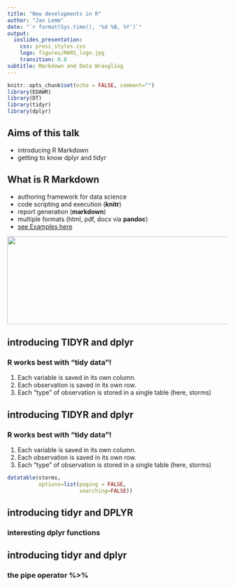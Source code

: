 ```yaml
---
title: "New developments in R"
author: "Jan Lemm"
date: "`r format(Sys.time(), '%d %B, %Y')`"
output:
  ioslides_presentation:
    css: presi_styles.css
    logo: figures/MARS_logo.jpg
    transition: 0.8
subtitle: Markdown and Data Wrangling
---
```


```r
knitr::opts_chunk$set(echo = FALSE, comment="")
library(EDAWR)
library(DT)
library(tidyr)
library(dplyr)
```

<!-- link to the presentation -->
<!-- https://janldue.github.io/presi_markdown_dwrangling/presi.html -->


## Aims of this talk

- introducing R Markdown
- getting to know dplyr and tidyr

## What is R Markdown

- authoring framework for data science
- code scripting and execution (**knitr**)
- report generation (**markdown**)
- multiple formats (html, pdf, docx via **pandoc**)
- [see Examples here](http://rmarkdown.rstudio.com/gallery.html)

<img src="figures/logos_all.png" height="200px" width="600px" > </img>

## introducing TIDYR and dplyr
### R works best with "tidy data"!

1. Each variable is saved in its own column.
2. Each observation is saved in its own row.
3. Each "type" of observation is stored in a single table (here, storms)

## introducing TIDYR and dplyr {.smaller}
### R works best with "tidy data"!

1. Each variable is saved in its own column.
2. Each observation is saved in its own row.
3. Each "type" of observation is stored in a single table (here, storms)

```r
datatable(storms,
          options=list(paging = FALSE,
                       searching=FALSE))

```

## introducing tidyr and DPLYR 
### interesting dplyr functions

## introducing tidyr and dplyr
### the pipe operator %>% 



